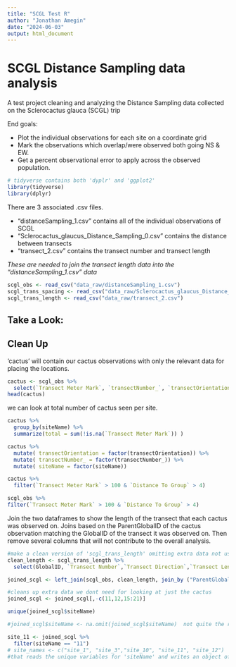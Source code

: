 ---
title: "SCGL Test R"
author: "Jonathan Amegin"
date: "2024-06-03"
output: html_document
---

# SCGL Distance Sampling data analysis

A test project cleaning and analyzing the Distance Sampling data collected on the Sclerocactus glauca (SCGL) trip

End goals:

-   Plot the individual observations for each site on a coordinate grid
-   Mark the observations which overlap/were observed both going NS & EW.
-   Get a percent observational error to apply across the observed population.

```{r message=FALSE, warning=FALSE, include=FALSE}
# tidyverse contains both 'dyplr' and 'ggplot2'
library(tidyverse)
library(dplyr)
```

There are 3 associated .csv files.

-   "distanceSampling_1.csv" contains all of the individual observations of SCGL
-   "Sclerocactus_glaucus_Distance_Sampling_0.csv" contains the distance between transects
-   "transect_2.csv" contains the transect number and transect length

*These are needed to join the transect length data into the "distanceSampling_1.csv" data*

```{r loading csv's message=FALSE, warning=FALSE, include=FALSE}
scgl_obs <- read_csv("data_raw/distanceSampling_1.csv")
scgl_trans_spacing <- read_csv("data_raw/Sclerocactus_glaucus_Distance_Sampling_0.csv")
scgl_trans_length <- read_csv("data_raw/transect_2.csv")
```

## Take a Look:


## Clean Up

'cactus' will contain our cactus observations with only the relevant data for placing the locations.
```{r}
cactus <- scgl_obs %>%  
  select(`Transect Meter Mark`, `transectNumber_`, `transectOrientation`, `siteName`, `distBetweenTransects`, `Distance To Group`)
head(cactus)

```

we can look at total number of cactus seen per site. 
```{r}
cactus %>% 
  group_by(siteName) %>% 
  summarize(total = sum(!is.na(`Transect Meter Mark`)) )
```

```{r}
cactus %>% 
  mutate( transectOrientation = factor(transectOrientation)) %>% 
  mutate( transectNumber_ = factor(transectNumber_)) %>% 
  mutate( siteName = factor(siteName))
```

```{r}
cactus %>% 
  filter(`Transect Meter Mark` > 100 & `Distance To Group` > 4)
```

```{r}
scgl_obs %>% 
filter(`Transect Meter Mark` > 100 & `Distance To Group` > 4)

```

Join the two dataframes to show the length of the transect that each cactus was observed on. Joins based on the ParentGlobalID of the cactus observation matching the GlobalID of the transect it was observed on.
Then remove several columns that will not contribute to the overall analysis.

```{r}
#make a clean version of 'scgl_trans_length' omitting extra data not useful to alaysis
clean_length <- scgl_trans_length %>% 
  select(GlobalID, `Transect Number`,`Transect Direction`,`Transect Length`)
```

```{r}
joined_scgl <- left_join(scgl_obs, clean_length, join_by ("ParentGlobalID"=="GlobalID"), relationship = "many-to-one")

#cleans up extra data we dont need for looking at just the cactus
joined_scgl <- joined_scgl[,-c(11,12,15:21)]
```

```{r}

unique(joined_scgl$siteName)

#joined_scgl$siteName <- na.omit(joined_scgl$siteName)  not quite the right idea

site_11 <- joined_scgl %>% 
  filter(siteName == "11")
# site_names <- c("site_1", "site_3","site_10", "site_11", "site_12")   want to create vector of variable names to assign new tables containing only the observations for a specific site. Think I can do it with a loop instead of writing each one out. Maybe use an anonymous function to write a looping script 
#that reads the unique variables for 'siteName' and writes an object of the filtered table based on the character string. or use name() function after filter looping based on unique variables. 
```


